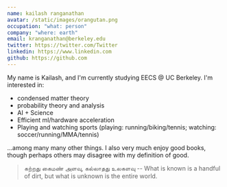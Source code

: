 ```yaml
---
name: kailash ranganathan
avatar: /static/images/orangutan.png
occupation: "what: person"
company: "where: earth"
email: kranganathan@berkeley.edu
twitter: https://twitter.com/Twitter
linkedin: https://www.linkedin.com
github: https://github.com
---
```


My name is Kailash, and I'm currently studying EECS @ UC Berkeley. I'm interested in: 
* condensed matter theory 
* probability theory and analysis 
* AI + Science 
* Efficient ml/hardware acceleration
* Playing and watching sports (playing: running/biking/tennis; watching: soccer/running/MMA/tennis)

...among many many other things. I also very much enjoy good books, though perhaps others may disagree with my definition of good. 

> கற்றது கைமண் அளவு, கல்லாதது உலகளவு -- What is known is a handful of dirt, but what is unknown is the entire world. 

